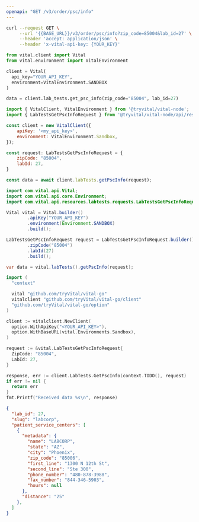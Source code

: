 ```yaml
---
openapi: "GET /v3/order/psc/info"
---
```


<RequestExample>

```bash cURL
curl --request GET \
     --url '{{BASE_URL}}/v3/order/psc/info?zip_code=85004&lab_id=27' \
     --header 'accept: application/json' \
     --header 'x-vital-api-key: {YOUR_KEY}'
```

```python Python
from vital.client import Vital
from vital.environment import VitalEnvironment

client = Vital(
  api_key="YOUR_API_KEY",
  environment=VitalEnvironment.SANDBOX
)

data = client.lab_tests.get_psc_info(zip_code="85004", lab_id=27)
```

```javascript Node
import { VitalClient, VitalEnvironment } from '@tryvital/vital-node';
import { LabTestsGetPscInfoRequest } from '@tryvital/vital-node/api/resources/labTests';

const client = new VitalClient({
    apiKey: '<my_api_key>',
    environment: VitalEnvironment.Sandbox,
});

const request: LabTestsGetPscInfoRequest = {
    zipCode: "85004",
    labId: 27,
}

const data = await client.labTests.getPscInfo(request);
```

```java Java
import com.vital.api.Vital;
import com.vital.api.core.Environment;
import com.vital.api.resources.labtests.requests.LabTestsGetPscInfoRequest;

Vital vital = Vital.builder()
        .apiKey("YOUR_API_KEY")
        .environment(Environment.SANDBOX)
        .build();

LabTestsGetPscInfoRequest request = LabTestsGetPscInfoRequest.builder()
        .zipCode("85004")
        .labId(27)
        .build();

var data = vital.labTests().getPscInfo(request);
```

```go Go
import (
  "context"

  vital "github.com/tryVital/vital-go"
  vitalclient "github.com/tryVital/vital-go/client"
  "github.com/tryVital/vital-go/option"
)

client := vitalclient.NewClient(
  option.WithApiKey("<YOUR_API_KEY>"),
  option.WithBaseURL(vital.Environments.Sandbox),
)

request := &vital.LabTestsGetPscInfoRequest{
  ZipCode: "85004",
  LabId: 27,
}

response, err := client.LabTests.GetPscInfo(context.TODO(), request)
if err != nil {
  return err
}
fmt.Printf("Received data %s\n", response)
```

</RequestExample>

<ResponseExample>

```json Response
{
  "lab_id": 27,
  "slug": "labcorp",
  "patient_service_centers": [
    {
      "metadata": {
        "name": "LABCORP",
        "state": "AZ",
        "city": "Phoenix",
        "zip_code": "85006",
        "first_line": "1300 N 12th St",
        "second_line": "Ste 300",
        "phone_number": "480-878-3988",
        "fax_number": "844-346-5903",
        "hours": null
      },
      "distance": "25"
    },
  ]
}
```

</ResponseExample>
